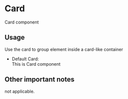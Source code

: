 
<Meta title='Design System|Card' component={Card} />

# Card
Card component

## Usage
Use the card to group element inside a card-like container

- Default Card:
  <Story name='DefaultCard'>
    <Card>
      <div>This is Card component</div>
    </Card>
  </Story>

## Other important notes
not applicable.
